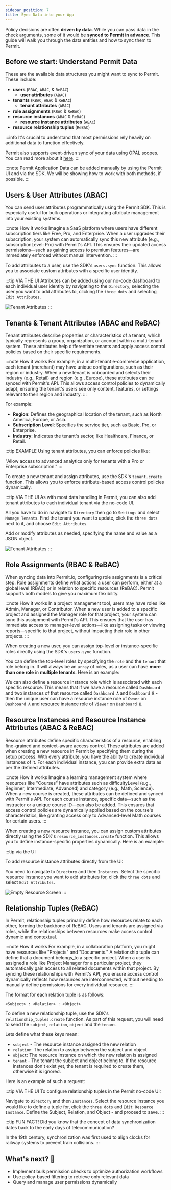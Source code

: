 ```yaml
---
sidebar_position: 7
title: Sync Data into your App
---
```




Policy decisions are often **driven by data**. While you can pass data in the check arguments, some of it would be **synced
to Permit in advance**. This guide will walk you through the data entities and how to sync them to Permit.

## Before we start: Understand Permit Data

These are the available data structures you might want to sync to Permit. These include:

- **users** (`RBAC`, `ABAC`, & `ReBAC`)
  - **user attributes** (`ABAC`)
- **tenants** (`RBAC`, `ABAC` & `ReBAC`)
  - **tenant attributes** (`ABAC`)
- **role assignments** (`RBAC` & `ReBAC`)
- **resource instances** (`ABAC` & `ReBAC`)
  - **resource instance attributes** (`ABAC`)
- **resource relationship tuples** (`ReBAC`)

:::info
It's crucial to understand that most permissions rely heavily on additional data to function effectively.

Permit also supports event-driven sync of your data using OPAL scopes. You can read more about
it [here](https://deploy-preview-484--permitio-docs.netlify.app/how-to/manage-data/use-external-data-source).
:::

:::note
Permit Application Data can be added manually by using the Permit UI and via the SDK. We will be showing how to work with both
methods, if possible.
:::

<TimelineWrapper>
<TimelineStep>

## Users & User Attributes (ABAC)

You can send user attributes programmatically using the Permit SDK. This is especially useful for bulk operations or
integrating attribute management into your existing systems.

:::note How it works
Imagine a SaaS platform where users have different subscription tiers like Free, Pro, and Enterprise. When a user upgrades
their subscription, your system can automatically sync this new attribute (e.g., subscriptionLevel: Pro) with Permit's API.
This ensures their updated access permissions—such as gaining access to premium features—are immediately enforced without
manual intervention.
:::

To add attributes to a user, use the SDK's `users.sync` function. This allows you to associate custom attributes with a specific user
identity.

<CodeBlock folderPath="/walkthroughs/sync-data/create-user" />

:::tip VIA THE UI
Attributes can be added using our no-code dashboard to each individual user identity by navigating to the `Directory`, selecting
the user you want to add attributes to, clicking the `three dots` and selecting `Edit Attributes`.

<img
  src="/ui-videos/walkthroughs/sync-data/user-attributes.png"
  alt="Tenant Attributes"
  data-zoomable
/>
:::

</TimelineStep>
<TimelineStep>

## Tenants & Tenant Attributes (ABAC and ReBAC)

Tenant attributes describe properties or characteristics of a tenant, which typically represents a group, organization, or
account within a multi-tenant system. These attributes help differentiate tenants and apply access control policies based on
their specific requirements.

:::note How it works
For example, in a multi-tenant e-commerce application, each tenant (merchant) may have unique configurations, such as their
region or industry. When a new tenant is onboarded and selects their industry (e.g., Retail) and region (e.g., Europe), these
attributes can be synced with Permit's API. This allows access control policies to dynamically adapt, ensuring the tenant's
users see only content, features, or settings relevant to their region and industry.
:::

For example:

- **Region**: Defines the geographical location of the tenant, such as North America, Europe, or Asia.
- **Subscription Level**: Specifies the service tier, such as Basic, Pro, or Enterprise.
- **Industry**: Indicates the tenant's sector, like Healthcare, Finance, or Retail.

:::tip EXAMPLE
Using tenant attributes, you can enforce policies like:

"Allow access to advanced analytics only for tenants with a Pro or Enterprise subscription."
:::

To create a new tenant and assign attributes, use the SDK's `tenant.create` function. This allows you to enforce attribute-based
access control policies dynamically.

<CodeBlock folderPath="/walkthroughs/sync-data/create-tenant" />

:::tip VIA THE UI
As with most data handling in Permit, you can also add tenant attributes to each individual tenant via the no-code UI.

All you have to do in navigate to `Directory` then go to `Settings` and select `Manage Tenants`. Find the tenant you want to
update, click the `three dots` next to it, and choose `Edit Attributes`.

Add or modify attributes as needed, specifying the name and value as a JSON object.

<img
  src="/ui-videos/walkthroughs/sync-data/tenant-attributes.png"
  alt="Tenant Attributes"
  data-zoomable
/>
:::

</TimelineStep>
<TimelineStep>

## Role Assignments (RBAC & ReBAC)

When syncing data into Permit.io, configuring role assignments is a critical step. Role assignments define what actions a user
can perform, either at a global level (RBAC) or in relation to specific resources (ReBAC). Permit supports both models to give
you maximum flexibility.

:::note How it works
In a project management tool, users may have roles like Admin, Manager, or Contributor. When a new user is added to a
specific project and assigned the Manager role for that project, your system can sync this assignment with Permit's API.
This ensures that the user has immediate access to manager-level actions—like assigning tasks or viewing reports—specific to
that project, without impacting their role in other projects.
:::

When creating a new user, you can assign top-level or instance-specific roles directly using the SDK's `users.sync` function.

You can define the top-level roles by specifying the `role` and the `tenant` that role belong in. It will always be an `array`
of roles, as a user can have **more than one role** in **multiple tenants**. Here is an example:

<CodeBlock folderPath="/walkthroughs/sync-data/top-level-role-assignment" />

We can also define a resource instance role which is associated with each specific resource. This means that if we have a resource
called `Dashboard` and two instances of that resource called `Dashboard A` and `Dashboard B` - then the unique user can have a
resource instance role of `Owner` on `Dashboard A` and resource instance role of `Viewer` on `Dashboard B`.

<CodeBlock folderPath="/walkthroughs/sync-data/resource-instance-role-assignment" />

</TimelineStep>
<TimelineStep>

## Resource Instances and Resource Instance Attributes (ABAC & ReBAC)

Resource attributes define specific characteristics of a resource, enabling fine-grained and context-aware access control.
These attributes are added when creating a new resource in Permit by specifying them during the setup process. With every attribute,
you have the ability to create individual instances of it. For each individual instance, you can provide extra data as per the defined
attributes.

:::note How it works
Imagine a learning management system where resources like "Courses" have attributes such as difficultyLevel
(e.g., Beginner, Intermediate, Advanced) and category (e.g., Math, Science). When a new course is created, these attributes
can be defined and synced with Permit's API. For each course instance, specific data—such as the instructor or a unique course
ID—can also be added. This ensures that access control policies are dynamically applied based on the course's characteristics,
like granting access only to Advanced-level Math courses for certain users.
:::

When creating a new resource instance, you can assign custom attributes directly using the SDK's `resource_instances.create` function.
This allows you to define instance-specific properties dynamically. Here is an example:

<CodeBlock folderPath="/walkthroughs/sync-data/create-resource-instance" />

:::tip via the UI

To add resource instance attributes directly from the UI:

You need to navigate to `Directory` and then `Instances`. Select the specific resource instance you want to add attributes for,
click the `three dots` and select `Edit Attributes`.

<img
  src="/ui-videos/walkthroughs/sync-data/resource-instance-attributes.png"
  alt="Empty Resource Screen"
  data-zoomable
/>
:::

</TimelineStep>
<TimelineStep>

## Relationship Tuples (ReBAC)

In Permit, relationship tuples primarily define how resources relate to each other, forming the backbone of ReBAC. Users and
tenants are assigned via roles, while the relationships between resources make access control dynamic and contextual.

:::note How it works
For example, in a collaboration platform, you might have resources like "Projects" and "Documents." A relationship tuple can
define that a document belongs_to a specific project. When a user is assigned a role like Project Manager for a particular
project, they automatically gain access to all related documents within that project. By syncing these relationships with
Permit's API, you ensure access control dynamically reflects how resources are interconnected, without needing to manually
define permissions for every individual resource.
:::

The format for each relation tuple is as follows:

`<Subject> : <Relation> : <Object>`

To define a new relationship tuple, use the SDK's `relationship_tuples.create` function. As part of this request, you will need
to send the `subject`, `relation`, `object` and the `tenant`.

Lets define what these keys mean:

- `subject` - The resource instance assigned the new relation
- `relation`: The relation to assign between the subject and object
- `object`: The resource instance on which the new relation is assigned
- `tenant` - The tenant the subject and object belong to. If the resource instances don't exist yet, the tenant is required to
  create them, otherwise it is ignored.

Here is an example of such a request:

<CodeBlock folderPath="/walkthroughs/sync-data/relationship-tuples" />

:::tip VIA THE UI
To configure relationship tuples in the Permit no-code UI:

Navigate to `Directory` and then `Instances`. Select the resource instance you would like to define a tuple for, click the
`three dots` and `Edit Resource Instance`. Define the Subject, Relation, and Object - and proceed to save.
:::

</TimelineStep>
</TimelineWrapper>

:::tip FUN FACT!
Did you know that the concept of data synchronization dates back to the early days of telecommunication?

In the 19th century, synchronization was first used to align clocks for railway systems to prevent train collisions.
:::

<WhatsNext progress={80} customText="You can now sync any data into Permit!">
  <h2>What's next? 🎉</h2>
  <ul>
    <li>Implement bulk permission checks to optimize authorization workflows</li>
    <li>Use policy-based filtering to retrieve only relevant data</li>
    <li>Query and manage user permissions dynamically</li>
  </ul>
</WhatsNext>
